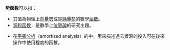 '''势函数'''可以指：

* 其值為物理上[[向量勢|向量勢]]或是[[純量勢|純量勢]]的數學[[函數|函數]]。
* [[调和函数|调和函数]]，是數學上[[位勢論|位勢論]]的研究主題。
<!--* The potential function of a [[potential_game|potential game]]-->
* 在[[平攤分析|平攤分析]]（amortized analysis）的{{le|勢能法|potential method}}中，用來描述過去資源的投入可在後來操作中使用程度的函數。
{{mathdab}}